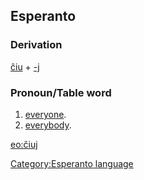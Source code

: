 ==Esperanto==
===Derivation===
[[ĉiu]] + [[-j]]
===Pronoun/Table word===
# [[everyone]].
# [[everybody]].

[[eo:ĉiuj]]
[[Category:Esperanto language]]
{{Universala Vortaro}}